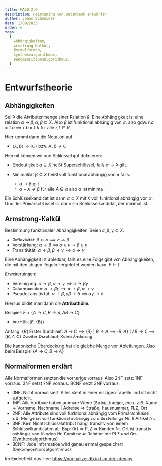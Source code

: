 ```yaml
---
title: MALO 2.0
description: Feintuning von Datenbank entwürfen
author: Jonas Schneider
date: 1/08/2023
order: 6
tags:
  [
    Abhängigkeiten,
    Armstrong Kalkül,
    Normalformen,
    Synthesealgorithmus,
    Dekompositionsalgorithmus,
  ]
---
```


# Entwurfstheorie

## Abhängigkeiten
Sei $X$ die Attributenmenge einer Relation $R$. Eine Abhängigkeit ist eine relation $\alpha \to \beta, \alpha, \beta \subseteq X$. Also $\beta$ ist funktional abhängig von $\alpha$.
also gdw. $r.a = t.a \implies r.b = t.b$ für alle $r,t \in R$.

Hier kommt dann die Notation auf 
- $\{ A,B \} \to \{ C \}$ bzw. $A,B \to C$

Hiermit können wir nun Schlüssel gut definieren:

- Eindeutigkeit
$\alpha \subseteq X$ heißt Superschlüssel, falls $\alpha \to X$ gilt.

- Minimalität
$\beta \subseteq X$ heißt voll funktional abhängig von $\alpha$ falls:
  - $\alpha \to \beta$ gilt
  - $\alpha - {A} \nrightarrow \beta$ für alle $A \in \alpha$ also $\alpha$ ist minimal.

Ein Schlüsselkandidat ist dann $\alpha \subseteq X$ mit $X$ voll funktional abhängig von $\alpha$.
Und der Primärschlüssel ist dann ein Schlüsselkandidat, der minimal ist.

## Armstrong-Kalkül

Bestimmung funktionaler Abhängigkeiten:
Seien $\alpha, \beta, \gamma \subseteq X$.
- Reflexivität: $\beta \subseteq \alpha \implies \alpha \to \beta$
- Verstärkung: $\alpha \to \beta \implies \alpha \cup \gamma \to \beta \cup \gamma$
- Transitivität: $\alpha \to \beta, \beta \to \gamma \implies \alpha \to \gamma$

Eine Abhängigkeit ist ableitbar, falls es eine Folge gibt von Abhängigkeiten, die mit den obigen Regeln hergeleitet werden kann.
$F \vdash f$

Erweiteruingen:
- Vereinigung: $\alpha \to \beta, \alpha \to \gamma \implies \alpha \to \beta \gamma$
- Dekomposition: $\alpha \to \beta \gamma \implies \alpha \to \beta, \alpha \to \gamma$
- Pseudotransitivität: $\alpha \to \beta, \gamma \beta \to \delta \implies \alpha \gamma \to \delta$


Hieraus bildet man dann die **Attributhülle**.

Beispiel: $F=\{ A \to C, B \to A, AB \to C \}$
- AttrHülle(F, \{B\})

Anfang: $\{B\}$
Erster Durchlauf: $A \to C \implies \{B\}$ | $B \to A \implies \{B,A\}$ | $AB \to C \implies \{B,A,C\}$
Zweiter Durchlauf: Keine Änderung

Die Kanonische Überdeckung hat die gleiche Menge von Ableitungen. Also beim Beispiel $\{A \to C, B \to A\}$

## Normalformen erklärt

Alle Normalformen setzten die vorherige vorraus. Also 2NF setzt 1NF vorraus. 3NF setzt 2NF vorraus. BCNF setzt 3NF vorraus.

- 0NF: Nicht normalisiert. Alles steht in einer einzigen Tabelle und ist nicht aufgeteilt.
- 1NF: Alle Attribute haben atomare Werte (String, Integer, etc.). z.B. Name => Vorname, Nachname | Adresse => Straße, Hausnummer, PLZ, Ort
- 2NF: Alle Attribute sind voll funktional abhängig vom Primärschlüssel. z.B. Menge ist voll funktional abhängig vom Bestellungs Nr. & Artikel Nr.
- 3NF: Kein Nichtschlüsselattribut hängt transitiv von einem Schlüsselkandidaten ab. Bsp: Ort => PLZ => Kunden Nr. Ort ist transitiv abhängig von Kunden Nr. Somit neue Relation mit PLZ und Ort. (Synthesealgorithmus) 
- BCNF: Jede Information wird genau einmal gespeichert (Dekompositionsalgorithmus)


Im Endeeffekt das hier:
https://normalizer.db.in.tum.de/index.py